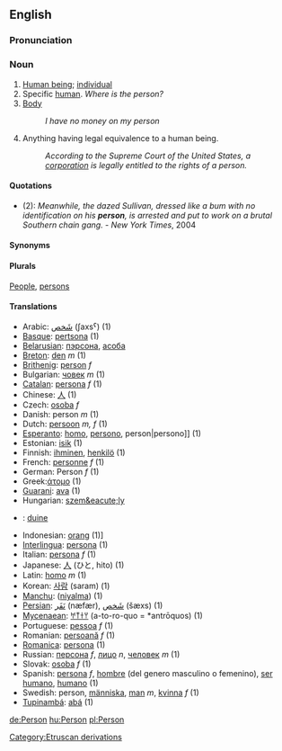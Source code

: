 ==English==
===Pronunciation===

===Noun===
#[[Human being]]; [[individual]]
#Specific [[human]]. ''Where is the person?''
#[[Body]] <!-- needs revising; also is this a legal term? -->
#:''I have no money on my person''
#Anything having legal equivalence to a human being.
#:''According to the Supreme Court of the United States, a [[corporation]] is legally entitled to the rights of a person.''

====Quotations====
* (2): ''Meanwhile, the dazed Sullivan, dressed like a bum with no identification on his '''person''', is arrested and put to work on a brutal Southern chain gang.''  - ''New York Times'', 2004

====Synonyms====

====Plurals====

[[People]], [[persons]]

====Translations====
*Arabic: [[شخص|شَخص]] (ʃaxsˁ) (1)
*[[Basque]]: [[pertsona]] (1)
*[[Belarusian]]: [[пэрсона]], [[асоба]]
*[[Breton]]: [[den]] ''m'' (1)
*[[Brithenig]]: [[person]] ''f''
*Bulgarian: [[човек]] ''m'' (1)
*[[Catalan]]: [[persona]] ''f'' (1)
*Chinese: [[人]] (1)
*Czech: [[osoba]] ''f''
*Danish: person ''m'' (1)
*Dutch: [[persoon]] ''m, f'' (1)
*[[Esperanto]]: [[homo]], [[persono]], {{ReVo}}person|persono]] (1)
*Estonian: [[isik]] (1)
*Finnish: [[ihminen]], [[henkilö]] (1)
*French: [[personne]] ''f'' (1)
*German: Person ''f'' (1)
*Greek:[[άτομο]] (1)
*[[Guarani]]: [[ava]] (1)
*Hungarian: [[szem&eacute;ly]]
*{{ga}}: [[duine]]
*Indonesian: [[orang]] (1)]
*[[Interlingua]]: [[persona]] (1)
*Italian: [[persona]] ''f'' (1)
*Japanese: [[人]] (ひと, hito) (1)
*Latin: [[homo]] ''m'' (1)
*Korean: [[사람]] (saram) (1)
*[[Manchu]]: ([[niyalma]]) (1) <!--is this a transliteration?  If so, it should not be wikified-->
*[[Persian]]:  [[نفر|نَفَر]] (næfær), [[شخص|شَخص]] (šæxs) (1)
*[[Mycenaean]]: [[𐀀𐀵𐀫𐀦]] (a-to-ro-quo = *antrōquos) (1)
*Portuguese: [[pessoa]] ''f'' (1)
*Romanian: [[persoană]] ''f'' (1)
*[[Romanica]]: [[persona]] (1)
*Russian: [[персона]] ''f'', [[лицо]] ''n'', [[человек]] ''m'' (1)
*Slovak: [[osoba#Slovak|osoba]] ''f'' (1)
*Spanish: [[persona]] ''f'', [[hombre]] (del genero masculino o femenino),  [[ser humano]], [[humano]] (1) <!--is "del genero masculino o femenino" part of the translation or does it mean that "hombre" can apply to both a man and a woman?  If the latter, is it really necessary to say this? -->
*Swedish: person, [[människa]], [[man]] ''m'', [[kvinna]] ''f'' (1)
*[[Tupinambá]]: [[abá]] (1)

[[de:Person]]
[[hu:Person]]
[[pl:Person]]
[[Category:Etruscan derivations]]